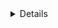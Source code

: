 <Details title="Enable auto-discovery for AWS {{type}} in Discovery Service?">

In your Teleport Discovery Service's configuration, use AWS matcher type
`{{ matcher }}`, and update `region` and `tags` that match your {{ type }}
databases:

```yaml
discovery_service:
  enabled: "yes"
  aws:
  - types: ["{{ matcher }}"]
    regions: ["<Var name="us-west-1"/>"]
    tags:
      "env": "prod" # Match database resource tags where tag:env=prod
```

Restart the Discovery Service.

</Details>
